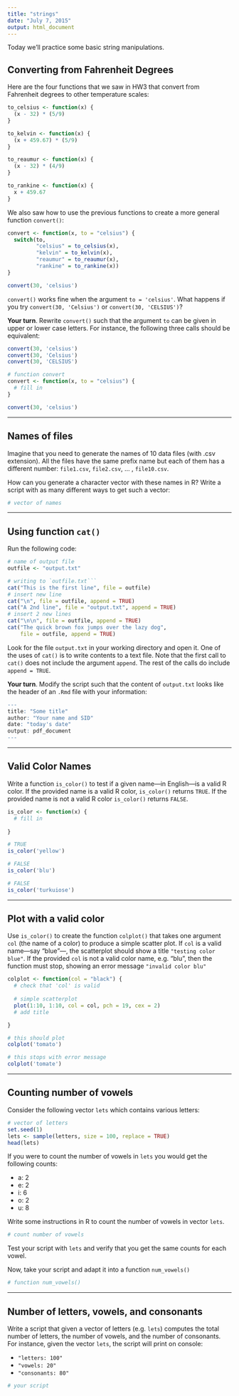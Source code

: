 ```yaml
---
title: "strings"
date: "July 7, 2015"
output: html_document
---
```


Today we'll practice some basic string manipulations.

## Converting from Fahrenheit Degrees

Here are the four functions that we saw in HW3 that convert from Fahrenheit degrees to other temperature scales:

```r
to_celsius <- function(x) {
  (x - 32) * (5/9)
}

to_kelvin <- function(x) {
  (x + 459.67) * (5/9)
}

to_reaumur <- function(x) {
  (x - 32) * (4/9)
}

to_rankine <- function(x) {
  x + 459.67
}
```

We also saw how to use the previous functions to create a more general function ```convert()```:
```r
convert <- function(x, to = "celsius") {
  switch(to,
         "celsius" = to_celsius(x),
         "kelvin" = to_kelvin(x),
         "reaumur" = to_reaumur(x),
         "rankine" = to_rankine(x))
}

convert(30, 'celsius')
```

```convert()``` works fine when the argument ```to = 'celsius'```. What happens if you try ```convert(30, 'Celsius')``` or ```convert(30, 'CELSIUS')```?

__Your turn__. Rewrite ```convert()``` such that the argument ```to``` can be given in upper or lower case letters. For instance, the following three calls should be equivalent:

```r
convert(30, 'celsius')
convert(30, 'Celsius')
convert(30, 'CELSIUS')
```

```r
# function convert
convert <- function(x, to = "celsius") {
  # fill in
}

convert(30, 'celsius')
```

-----

## Names of files

Imagine that you need to generate the names of 10 data files (with .csv extension). All the files have the same prefix name but each of them has a different number: ```file1.csv```, ```file2.csv```, ... , ```file10.csv```. 

How can you generate a character vector with these names in R? Write a script with as many different ways to get such a vector:
```r
# vector of names
```

-----

## Using function ```cat()```

Run the following code:

```r
# name of output file
outfile <- "output.txt"

# writing to `outfile.txt```
cat("This is the first line", file = outfile)
# insert new line
cat("\n", file = outfile, append = TRUE)
cat("A 2nd line", file = "output.txt", append = TRUE)
# insert 2 new lines
cat("\n\n", file = outfile, append = TRUE)
cat("The quick brown fox jumps over the lazy dog",
    file = outfile, append = TRUE)
```

Look for the file ```output.txt``` in your working directory and open it. One of the uses of ```cat()``` is to write contents to a text file. Note that the first call to ```cat()``` does not include the argument ```append```. The rest of the calls do include ```append = TRUE```.

__Your turn__. Modify the script such that the content of ```output.txt``` looks like the header of an ```.Rmd``` file with your information:

```r
---
title: "Some title"
author: "Your name and SID"
date: "today's date"
output: pdf_document
---
```

-----

## Valid Color Names

Write a function ```is_color()``` to test if a given name---in English---is a valid R color. If the provided name is a valid R color, ```is_color()``` returns ```TRUE```. If the provided name is not a valid R color ```is_color()``` returns ```FALSE```.
```r
is_color <- function(x) {
  # fill in
  
}

# TRUE
is_color('yellow')

# FALSE
is_color('blu')

# FALSE
is_color('turkuiose')
```

-----

## Plot with a valid color

Use ```is_color()``` to create the function ```colplot()``` that takes one argument ```col``` (the name of a color) to produce a simple scatter plot. If ```col``` is a valid name---say "blue"---, the scatterplot should show a title ```"testing color blue"```. If the provided ```col``` is not a valid color name, e.g. "blu", then the function must stop, showing an error message ```"invalid color blu"```
```r
colplot <- function(col = "black") {
  # check that 'col' is valid
  
  # simple scatterplot
  plot(1:10, 1:10, col = col, pch = 19, cex = 2)
  # add title

}

# this should plot
colplot('tomato')

# this stops with error message
colplot('tomate')
```

-----

## Counting number of vowels

Consider the following vector ```lets``` which contains various letters:
```r
# vector of letters
set.seed(1)
lets <- sample(letters, size = 100, replace = TRUE)
head(lets)
```

If you were to count the number of vowels in ```lets``` you would get the following counts:

- a: 2
- e: 2
- i: 6
- o: 2
- u: 8

Write some instructions in R to count the number of vowels in vector ```lets```. 
```r
# count number of vowels
```

Test your script with ```lets``` and verify that you get the same counts for each vowel.


Now, take your script and adapt it into a function ```num_vowels()```

```r
# function num_vowels()
```

-----

## Number of letters, vowels, and consonants

Write a script that given a vector of letters (e.g. ```lets```) computes the total number of letters, the number of vowels, and the number of consonants. For instance, given the vector ```lets```, the script will print on console:

- ```"letters: 100"```
- ```"vowels: 20"```
- ```"consonants: 80"```

```r
# your script

```

